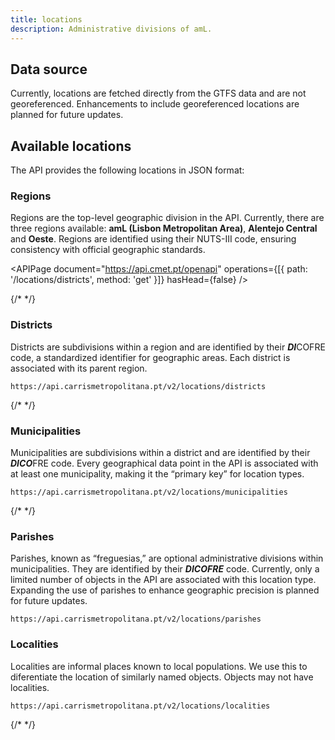 ```yaml
---
title: locations
description: Administrative divisions of amL.
---
```


## Data source

Currently, locations are fetched directly from the GTFS data and are not georeferenced. Enhancements to include georeferenced locations are planned for future updates.


## Available locations

The API provides the following locations in JSON format:


### Regions

Regions are the top-level geographic division in the API. Currently, there are three regions available: **amL (Lisbon Metropolitan Area)**, **Alentejo Central** and **Oeste**.
Regions are identified using their NUTS-III code, ensuring consistency with official geographic standards.

<APIPage
  document="https://api.cmet.pt/openapi"
  operations={[{ path: '/locations/districts', method: 'get' }]}
  hasHead={false}
/>

{/* <AutoTypeTable path="./node_modules/@carrismetropolitana/api-types/src/api/locations.ts" name="Region" /> */}


### Districts

Districts are subdivisions within a region and are identified by their ***DI***COFRE code, a standardized identifier for geographic areas. Each district is associated with its parent region.

```
https://api.carrismetropolitana.pt/v2/locations/districts
```

{/* <AutoTypeTable path="./node_modules/@carrismetropolitana/api-types/src/api/locations.ts" name="District" /> */}


### Municipalities

Municipalities are subdivisions within a district and are identified by their ***DICO***FRE code. Every geographical data point in the API is associated with at least one municipality, making it the “primary key” for location types.

```
https://api.carrismetropolitana.pt/v2/locations/municipalities
```

{/* <AutoTypeTable path="./node_modules/@carrismetropolitana/api-types/src/api/locations.ts" name="Municipality" /> */}


### Parishes

Parishes, known as “freguesias,” are optional administrative divisions within municipalities. They are identified by their ***DICOFRE*** code. Currently, only a limited number of objects in the API are associated with this location type.
Expanding the use of parishes to enhance geographic precision is planned for future updates.

```
https://api.carrismetropolitana.pt/v2/locations/parishes
```


### Localities

Localities are informal places known to local populations. We use this to diferentiate the location of similarly named objects. Objects may not have localities.

```
https://api.carrismetropolitana.pt/v2/locations/localities
```

{/* <AutoTypeTable path="./node_modules/@carrismetropolitana/api-types/src/api/locations.ts" name="Locality" /> */}